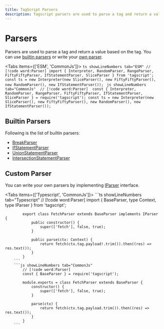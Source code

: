 ```yaml
---
title: TagScript Parsers
description: Tagscript parsers are used to parse a tag and return a value based on the tag.
---
```


# Parsers


Parsers are used to parse a tag and return a value based on the tag. You can use [builtin parsers](#builtin-parsers) or write your [own parser](#custom-parser).

<Tabs items={['ESM', 'CommonJs']}>
	```ts showLineNumbers tab="ESM"
	// [!code word:Parser]
	import { Interpreter, RandomParser, RangeParser, FiftyFiftyParser, IfStatementParser, SliceParser } from 'tagscript';
	const ts = new Interpreter(new
	SliceParser(), new FiftyFiftyParser(), new RandomParser(), new IfStatementParser());
	```
	```js showLineNumbers tab="CommonJs" 
	// [!code word:Parser] 
	const { Interpreter, RandomParser, RangeParser, FiftyFiftyParser, IfStatementParser, SliceParser } = require('tagscript');
	const ts = new Interpreter(new SliceParser(), new FiftyFiftyParser(), new RandomParser(), new IfStatementParser());
	```
</Tabs>

## Builtin Parsers

Following is the list of builtin parsers:

-   [BreakParser](/tagscript/parsers/break)
-   [IfStatementParser](/tagscript/parsers/if-statement)
-   [UnionStatementParser](/tagscript/parsers/union-statement)
-   [IntersectionStatementParser](/tagscript/parsers/intersection-statement)

## Custom Parser

You can write your own parsers by implementing [IParser](/typedoc-api/tagscript/interfaces/IParser) interface.

<Tabs items={['Typescript', 'CommonJs']}>
		```ts showLineNumbers tab="Typescript"
			// [!code word:Parser]
			import { BaseParser, type Context, type IParser } from 'tagscript';

    		export class FetchParser extends BaseParser implements IParser {
    			public constructor() {
    				super(['fetch'], false, true);
    			}

    			public parse(ctx: Context) {
    				return fetch(ctx.tag.payload!.trim()).then((res) => res.text());
    			}
    		}
    	```
    	```js showLineNumbers tab="CommonJs"
    		// [!code word:Parser]
    		const { BaseParser } = require('tagscript');

    		module.exports = class FetchParser extends BaseParser {
    			constructor() {
    				super(['fetch'], false, true);
    			}

    			parse(ctx) {
    				return fetch(ctx.tag.payload.trim()).then((res) => res.text());
    			}
    		}
    	```

</Tabs>
